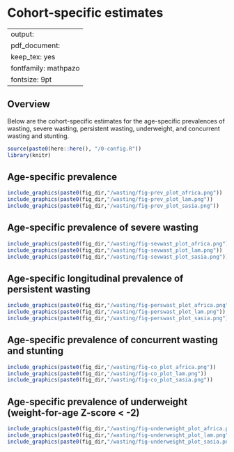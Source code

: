 # Cohort-specific estimates {#cohort}

---
output:
  pdf_document:
    keep_tex: yes
fontfamily: mathpazo
fontsize: 9pt
---

\raggedright

## Overview


Below are the cohort-specific estimates for the age-specific prevalences of wasting, severe wasting, persistent wasting, underweight, and concurrent wasting and stunting.



```r
source(paste0(here::here(), "/0-config.R"))
library(knitr)

```

## Age-specific prevalence

```r
include_graphics(paste0(fig_dir,"/wasting/fig-prev_plot_africa.png"))
include_graphics(paste0(fig_dir,"/wasting/fig-prev_plot_lam.png"))
include_graphics(paste0(fig_dir,"/wasting/fig-prev_plot_sasia.png"))
```



<!-- ## Age-specific incidence -->

<!-- ```{r, echo = FALSE} -->
<!-- include_graphics("figure-copies/fig-wast-ci-no-Kenaba-BW.png") -->

<!-- ``` -->

<!-- ## Age-specific incidence rate -->

<!-- ```{r, echo = FALSE} -->
<!-- include_graphics("figure-copies/fig-wast-ir-no-Kenaba-BW.png") -->

<!-- ``` -->

<!-- ## Age-specific recovery -->

<!-- ```{r, echo = FALSE} -->
<!-- include_graphics("figure-copies/fig-wast-rec-no-Kenaba-BW.png") -->

<!-- ``` -->

## Age-specific prevalence of severe wasting

```r
include_graphics(paste0(fig_dir,"/wasting/fig-sevwast_plot_africa.png"))
include_graphics(paste0(fig_dir,"/wasting/fig-sevwast_plot_lam.png"))
include_graphics(paste0(fig_dir,"/wasting/fig-sevwast_plot_sasia.png"))
```

## Age-specific longitudinal prevalence of persistent wasting

```r
include_graphics(paste0(fig_dir,"/wasting/fig-perswast_plot_africa.png"))
include_graphics(paste0(fig_dir,"/wasting/fig-perswast_plot_lam.png"))
include_graphics(paste0(fig_dir,"/wasting/fig-perswast_plot_sasia.png"))

```

## Age-specific prevalence of concurrent wasting and stunting

```r
include_graphics(paste0(fig_dir,"/wasting/fig-co_plot_africa.png"))
include_graphics(paste0(fig_dir,"/wasting/fig-co_plot_lam.png"))
include_graphics(paste0(fig_dir,"/wasting/fig-co_plot_sasia.png"))

```

## Age-specific prevalence of underweight (weight-for-age Z-score < -2)

```r
include_graphics(paste0(fig_dir,"/wasting/fig-underweight_plot_africa.png"))
include_graphics(paste0(fig_dir,"/wasting/fig-underweight_plot_lam.png"))
include_graphics(paste0(fig_dir,"/wasting/fig-underweight_plot_sasia.png"))

```


